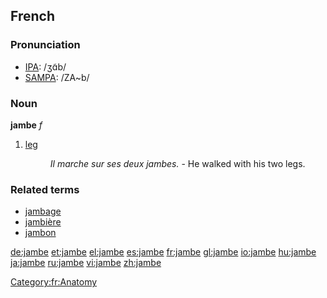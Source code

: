 ==French==

===Pronunciation===
*[[w:IPA|IPA]]: /ʒɑ̃b/
*[[w:SAMPA|SAMPA]]: /ZA~b/

===Noun===
'''jambe''' ''f''

#[[leg]]
#: ''Il marche sur ses deux jambes.'' - He walked with his two legs.

===Related terms===
*[[jambage]]
*[[jambière]]
*[[jambon]]

[[Category:fr:Anatomy]]

[[de:jambe]]
[[et:jambe]]
[[el:jambe]]
[[es:jambe]]
[[fr:jambe]]
[[gl:jambe]]
[[io:jambe]]
[[hu:jambe]]
[[ja:jambe]]
[[ru:jambe]]
[[vi:jambe]]
[[zh:jambe]]
